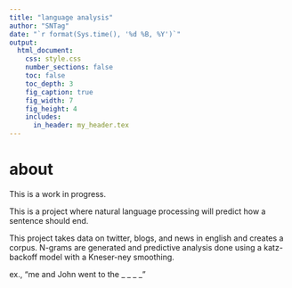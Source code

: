 ```yaml
---
title: "language analysis"
author: "SNTag"
date: "`r format(Sys.time(), '%d %B, %Y')`"
output:
  html_document:
    css: style.css
    number_sections: false
    toc: false
    toc_depth: 3
    fig_caption: true
    fig_width: 7
    fig_height: 4
    includes:
      in_header: my_header.tex
---
```


# about
This is a work in progress.

This is a project where natural language processing will predict how a sentence should end.

This project takes data on twitter, blogs, and news in english and creates a corpus. N-grams are
generated and predictive analysis done using a katz-backoff model with a Kneser-ney smoothing.

ex., "me and John went to the _ _ _ _"
